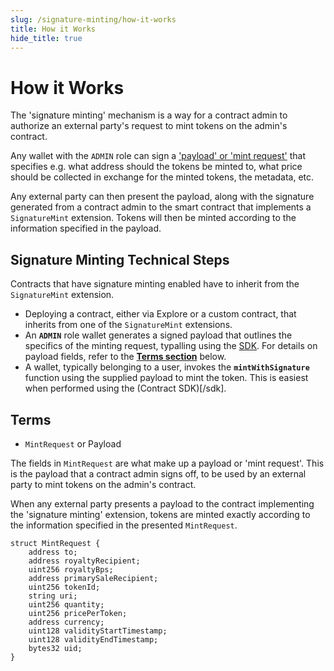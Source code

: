 ```yaml
---
slug: /signature-minting/how-it-works
title: How it Works
hide_title: true
---
```


# How it Works

The 'signature minting' mechanism is a way for a contract admin to authorize an external party's request to mint tokens on the admin's contract.

Any wallet with the `ADMIN` role can sign a ['payload' or 'mint request'](#terms) that specifies e.g. what address should the tokens be minted to, what price should be collected in exchange for the minted tokens, the metadata, etc.

Any external party can then present the payload, along with the signature generated from a contract admin to the smart contract that implements a `SignatureMint` extension. Tokens will then be minted according to the information specified in the payload.

## Signature Minting Technical Steps

Contracts that have signature minting enabled have to inherit from the `SignatureMint` extension.

- Deploying a contract, either via Explore or a custom contract, that inherits from one of the `SignatureMint` extensions.
- An **`ADMIN`** role wallet generates a signed payload that outlines the specifics of the minting request, typalling using the [SDK](typescript/sdk.erc721signaturemint). For details on payload fields, refer to the **[Terms section](#terms)** below.
- A wallet, typically belonging to a user, invokes the **`mintWithSignature`** function using the supplied payload to mint the token. This is easiest when performed using the (Contract SDK)[/sdk].

## Terms

- `MintRequest` or Payload

The fields in `MintRequest` are what make up a payload or 'mint request'. This is the payload that a contract admin signs off, to be used by an external party to mint tokens on the admin's contract.

When any external party presents a payload to the contract implementing the 'signature minting' extension,
tokens are minted exactly according to the information specified in the presented `MintRequest`.

```solidity
struct MintRequest {
    address to;
    address royaltyRecipient;
    uint256 royaltyBps;
    address primarySaleRecipient;
    uint256 tokenId;
    string uri;
    uint256 quantity;
    uint256 pricePerToken;
    address currency;
    uint128 validityStartTimestamp;
    uint128 validityEndTimestamp;
    bytes32 uid;
}
```
